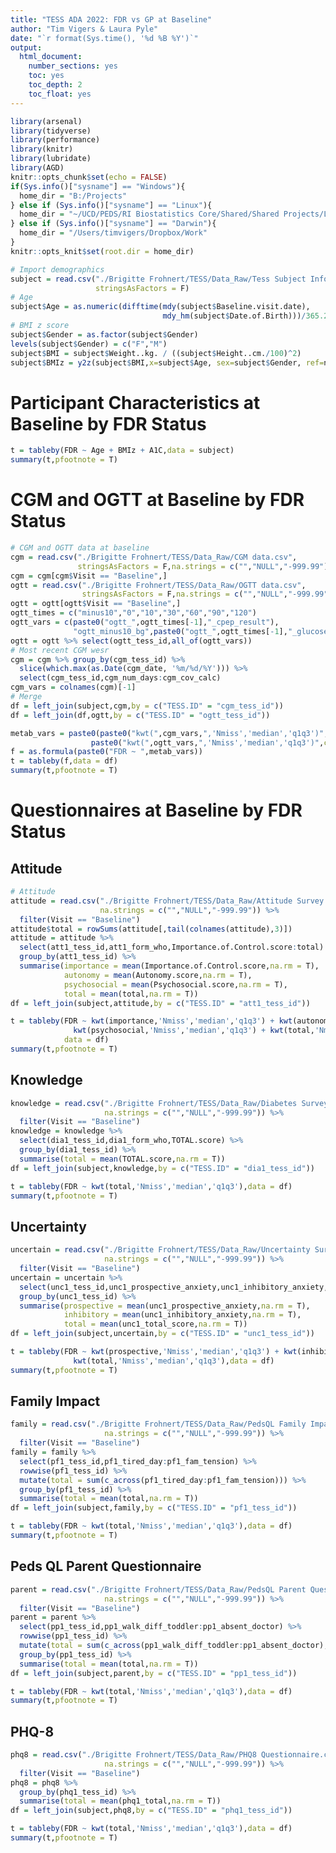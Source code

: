 ```yaml
---
title: "TESS ADA 2022: FDR vs GP at Baseline"
author: "Tim Vigers & Laura Pyle"
date: "`r format(Sys.time(), '%d %B %Y')`"
output:
  html_document:
    number_sections: yes
    toc: yes
    toc_depth: 2
    toc_float: yes
---
```


```r
library(arsenal)
library(tidyverse)
library(performance)
library(knitr)
library(lubridate)
library(AGD)
knitr::opts_chunk$set(echo = FALSE)
if(Sys.info()["sysname"] == "Windows"){
  home_dir = "B:/Projects"
} else if (Sys.info()["sysname"] == "Linux"){
  home_dir = "~/UCD/PEDS/RI Biostatistics Core/Shared/Shared Projects/Laura/BDC/Projects"
} else if (Sys.info()["sysname"] == "Darwin"){
  home_dir = "/Users/timvigers/Dropbox/Work"
}
knitr::opts_knit$set(root.dir = home_dir)
```

```r
# Import demographics
subject = read.csv("./Brigitte Frohnert/TESS/Data_Raw/Tess Subject Information.csv",
                   stringsAsFactors = F)
# Age 
subject$Age = as.numeric(difftime(mdy(subject$Baseline.visit.date), 
                                  mdy_hm(subject$Date.of.Birth)))/365.25
# BMI z score
subject$Gender = as.factor(subject$Gender)
levels(subject$Gender) = c("F","M")
subject$BMI = subject$Weight..kg. / ((subject$Height..cm./100)^2)
subject$BMIz = y2z(subject$BMI,x=subject$Age, sex=subject$Gender, ref=nl4.bmi)
```

# Participant Characteristics at Baseline by FDR Status

```r
t = tableby(FDR ~ Age + BMIz + A1C,data = subject)
summary(t,pfootnote = T)
```

# CGM and OGTT at Baseline by FDR Status

```r
# CGM and OGTT data at baseline
cgm = read.csv("./Brigitte Frohnert/TESS/Data_Raw/CGM data.csv",
               stringsAsFactors = F,na.strings = c("","NULL","-999.99"))
cgm = cgm[cgm$Visit == "Baseline",]
ogtt = read.csv("./Brigitte Frohnert/TESS/Data_Raw/OGTT data.csv",
                stringsAsFactors = F,na.strings = c("","NULL","-999.99"))
ogtt = ogtt[ogtt$Visit == "Baseline",]
ogtt_times = c("minus10","0","10","30","60","90","120")
ogtt_vars = c(paste0("ogtt_",ogtt_times[-1],"_cpep_result"),
              "ogtt_minus10_bg",paste0("ogtt_",ogtt_times[-1],"_glucose_result"))
ogtt = ogtt %>% select(ogtt_tess_id,all_of(ogtt_vars))
# Most recent CGM wesr
cgm = cgm %>% group_by(cgm_tess_id) %>%
  slice(which.max(as.Date(cgm_date, '%m/%d/%Y'))) %>%
  select(cgm_tess_id,cgm_num_days:cgm_cov_calc)
cgm_vars = colnames(cgm)[-1]
# Merge
df = left_join(subject,cgm,by = c("TESS.ID" = "cgm_tess_id"))
df = left_join(df,ogtt,by = c("TESS.ID" = "ogtt_tess_id"))
```

```r
metab_vars = paste0(paste0("kwt(",cgm_vars,",'Nmiss','median','q1q3')",collapse = "+"),"+",
                  paste0("kwt(",ogtt_vars,",'Nmiss','median','q1q3')",collapse = "+"))
f = as.formula(paste0("FDR ~ ",metab_vars))
t = tableby(f,data = df)
summary(t,pfootnote = T)
```

# Questionnaires at Baseline by FDR Status

## Attitude

```r
# Attitude
attitude = read.csv("./Brigitte Frohnert/TESS/Data_Raw/Attitude Survey.csv",
                    na.strings = c("","NULL","-999.99")) %>%
  filter(Visit == "Baseline")
attitude$total = rowSums(attitude[,tail(colnames(attitude),3)])
attitude = attitude %>%
  select(att1_tess_id,att1_form_who,Importance.of.Control.score:total) %>%
  group_by(att1_tess_id) %>% 
  summarise(importance = mean(Importance.of.Control.score,na.rm = T),
            autonomy = mean(Autonomy.score,na.rm = T),
            psychosocial = mean(Psychosocial.score,na.rm = T),
            total = mean(total,na.rm = T))
df = left_join(subject,attitude,by = c("TESS.ID" = "att1_tess_id"))
```

```r
t = tableby(FDR ~ kwt(importance,'Nmiss','median','q1q3') + kwt(autonomy,'Nmiss','median','q1q3') + 
              kwt(psychosocial,'Nmiss','median','q1q3') + kwt(total,'Nmiss','median','q1q3'),
            data = df)
summary(t,pfootnote = T)
```

## Knowledge

```r
knowledge = read.csv("./Brigitte Frohnert/TESS/Data_Raw/Diabetes Survey scored.csv",
                     na.strings = c("","NULL","-999.99")) %>% 
  filter(Visit == "Baseline")
knowledge = knowledge %>%
  select(dia1_tess_id,dia1_form_who,TOTAL.score) %>%
  group_by(dia1_tess_id) %>%
  summarise(total = mean(TOTAL.score,na.rm = T))
df = left_join(subject,knowledge,by = c("TESS.ID" = "dia1_tess_id"))
```

```r
t = tableby(FDR ~ kwt(total,'Nmiss','median','q1q3'),data = df)
summary(t,pfootnote = T)
```

## Uncertainty

```r
uncertain = read.csv("./Brigitte Frohnert/TESS/Data_Raw/Uncertainty Survey.csv",
                     na.strings = c("","NULL","-999.99")) %>% 
  filter(Visit == "Baseline")
uncertain = uncertain %>%
  select(unc1_tess_id,unc1_prospective_anxiety,unc1_inhibitory_anxiety,unc1_total_score) %>%
  group_by(unc1_tess_id) %>%
  summarise(prospective = mean(unc1_prospective_anxiety,na.rm = T),
            inhibitory = mean(unc1_inhibitory_anxiety,na.rm = T),
            total = mean(unc1_total_score,na.rm = T))
df = left_join(subject,uncertain,by = c("TESS.ID" = "unc1_tess_id"))
```

```r
t = tableby(FDR ~ kwt(prospective,'Nmiss','median','q1q3') + kwt(inhibitory,'Nmiss','median','q1q3') + 
              kwt(total,'Nmiss','median','q1q3'),data = df)
summary(t,pfootnote = T)
```

## Family Impact

```r
family = read.csv("./Brigitte Frohnert/TESS/Data_Raw/PedsQL Family Impact Questionnaire.csv",
                     na.strings = c("","NULL","-999.99")) %>% 
  filter(Visit == "Baseline")
family = family %>%
  select(pf1_tess_id,pf1_tired_day:pf1_fam_tension) %>%
  rowwise(pf1_tess_id) %>%
  mutate(total = sum(c_across(pf1_tired_day:pf1_fam_tension))) %>%
  group_by(pf1_tess_id) %>%
  summarise(total = mean(total,na.rm = T))
df = left_join(subject,family,by = c("TESS.ID" = "pf1_tess_id"))
```

```r
t = tableby(FDR ~ kwt(total,'Nmiss','median','q1q3'),data = df)
summary(t,pfootnote = T)
```

## Peds QL Parent Questionnaire

```r
parent = read.csv("./Brigitte Frohnert/TESS/Data_Raw/PedsQL Parent Questionnaire.csv",
                     na.strings = c("","NULL","-999.99")) %>% 
  filter(Visit == "Baseline")
parent = parent %>%
  select(pp1_tess_id,pp1_walk_diff_toddler:pp1_absent_doctor) %>%
  rowwise(pp1_tess_id) %>%
  mutate(total = sum(c_across(pp1_walk_diff_toddler:pp1_absent_doctor),na.rm = T)) %>%
  group_by(pp1_tess_id) %>%
  summarise(total = mean(total,na.rm = T))
df = left_join(subject,parent,by = c("TESS.ID" = "pp1_tess_id"))
```

```r
t = tableby(FDR ~ kwt(total,'Nmiss','median','q1q3'),data = df)
summary(t,pfootnote = T)
```

## PHQ-8

```r
phq8 = read.csv("./Brigitte Frohnert/TESS/Data_Raw/PHQ8 Questionnaire.csv",
                     na.strings = c("","NULL","-999.99")) %>% 
  filter(Visit == "Baseline")
phq8 = phq8 %>%
  group_by(phq1_tess_id) %>%
  summarise(total = mean(phq1_total,na.rm = T))
df = left_join(subject,phq8,by = c("TESS.ID" = "phq1_tess_id"))
```

```r
t = tableby(FDR ~ kwt(total,'Nmiss','median','q1q3'),data = df)
summary(t,pfootnote = T)
```